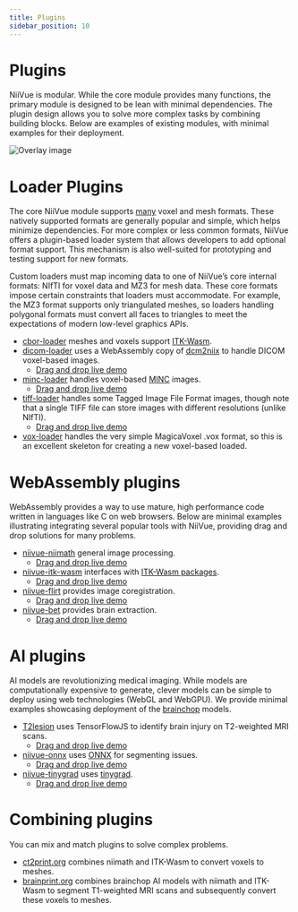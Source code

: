 ```yaml
---
title: Plugins
sidebar_position: 10
---
```


# Plugins

NiiVue is modular. While the core module provides many functions, the primary module is designed to be lean with minimal dependencies. The plugin design allows you to solve more complex tasks by combining building blocks. Below are examples of existing modules, with minimal examples for their deployment.

![Overlay image](/img/pages/plugins.png)

# Loader Plugins

The core NiiVue module supports [many](./Loading%20images#supported-formats) voxel and mesh formats. These natively supported formats are generally popular and simple, which helps minimize dependencies. For more complex or less common formats, NiiVue offers a plugin-based loader system that allows developers to add optional format support. This mechanism is also well-suited for prototyping and testing support for new formats.

Custom loaders must map incoming data to one of NiiVue’s core internal formats: NIfTI for voxel data and MZ3 for mesh data. These core formats impose certain constraints that loaders must accommodate. For example, the MZ3 format supports only triangulated meshes, so loaders handling polygonal formats must convert all faces to triangles to meet the expectations of modern low-level graphics APIs.

 - [cbor-loader](https://github.com/niivue/cbor-loader) meshes and voxels support [ITK-Wasm](https://docs.itk.org/projects/wasm/en/latest/introduction/file_formats/index.html).
 - [dicom-loader](https://github.com/niivue/niivue/tree/main/packages/dicom-loader) uses a WebAssembly copy of [dcm2niix](https://github.com/rordenlab/dcm2niix) to handle DICOM voxel-based images.
   - [Drag and drop live demo](https://niivue.github.io/niivue-dcm2niix/)
 - [minc-loader](https://github.com/niivue/minc-loader) handles voxel-based [MINC](https://en.wikibooks.org/wiki/MINC/SoftwareDevelopment/MINC2.0_File_Format_Reference) images.
   - [Drag and drop live demo](https://niivue.github.io/minc-loader/)
 - [tiff-loader](https://github.com/niivue/tiff-loader) handles some Tagged Image File Format images, though note that a single TIFF file can store images with different resolutions (unlike NIfTI).
   - [Drag and drop live demo](https://niivue.github.io/tiff-loader/)
 - [vox-loader](https://github.com/niivue/niivue/tree/main/packages/vox-loader) handles the very simple MagicaVoxel .vox format, so this is an excellent skeleton for creating a new voxel-based loaded.

# WebAssembly plugins

WebAssembly provides a way to use mature, high performance code written in languages like C on web browsers. Below are minimal examples illustrating integrating several popular tools with NiiVue, providing drag and drop solutions for many problems.

 - [niivue-niimath](https://github.com/niivue/niivue-niimath) general image processing.
   - [Drag and drop live demo](https://niivue.github.io/niivue-niimath/)
 - [niivue-itk-wasm](https://github.com/niivue/niivue-itk-wasm) interfaces with [ITK-Wasm packages](https://docs.itk.org/projects/wasm/en/latest/introduction/packages.html).
   - [Drag and drop live demo](https://ct2print.org/)
 - [niivue-flirt](https://github.com/softwiredtech/niivue-flirt) provides image coregistration.
   - [Drag and drop live demo](https://softwiredtech.github.io/niivue-flirt/)
 - [niivue-bet](https://github.com/softwiredtech/niivue-bet) provides brain extraction.
   - [Drag and drop live demo](https://softwiredtech.github.io/niivue-bet/)

# AI plugins

AI models are revolutionizing medical imaging. While models are computationally expensive to generate, clever models can be simple to deploy using web technologies (WebGL and WebGPU). We provide minimal examples showcasing deployment of the [brainchop](https://github.com/neuroneural/brainchop) models.

 - [T2lesion](https://github.com/niivue/T2lesion) uses TensorFlowJS to identify brain injury on T2-weighted MRI scans.
   - [Drag and drop live demo](https://niivue.github.io/T2lesion/)
 - [niivue-onnx](https://github.com/niivue/niivue-onnx) uses [ONNX](https://onnx.ai/) for segmenting issues.
   - [Drag and drop live demo](https://niivue.github.io/niivue-onnx/)
 - [niivue-tinygrad](https://github.com/niivue/niivue-tinygrad) uses [tinygrad](https://tinygrad.org/).
   - [Drag and drop live demo](https://niivue.github.io/niivue-tinygrad/)

# Combining plugins

You can mix and match plugins to solve complex problems. 

 - [ct2print.org](https://ct2print.org/) combines niimath and ITK-Wasm to convert voxels to meshes.
 - [brainprint.org](https://brainprint.org/) combines brainchop AI models with niimath and ITK-Wasm to segment T1-weighted MRI scans and subsequently convert these voxels to meshes.